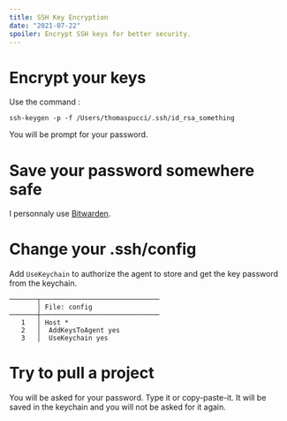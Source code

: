 ```yaml
---
title: SSH Key Encryption
date: "2021-07-22"
spoiler: Encrypt SSH keys for better security.
---
```


# Encrypt your keys

Use the command :

```
ssh-keygen -p -f /Users/thomaspucci/.ssh/id_rsa_something
```

You will be prompt for your password.

# Save your password somewhere safe

I personnaly use [Bitwarden](https://bitwarden.com).

# Change your .ssh/config

Add `UseKeychain` to authorize the agent to store and get the key password from the keychain.

```
───────┬──────────────────────────────
       │ File: config
───────┼──────────────────────────────
   1   │ Host *
   2   │  AddKeysToAgent yes
   3   │  UseKeychain yes
```

# Try to pull a project

You will be asked for your password.
Type it or copy-paste-it.
It will be saved in the keychain and you will not be asked for it again.
